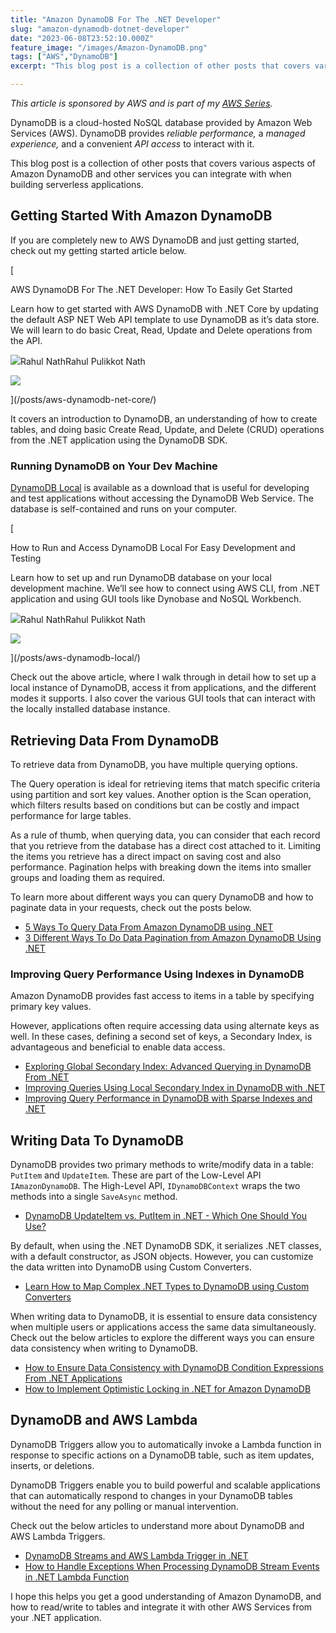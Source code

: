 ```yaml
---
title: "Amazon DynamoDB For The .NET Developer"
slug: "amazon-dynamodb-dotnet-developer"
date: "2023-06-08T23:52:10.000Z"
feature_image: "/images/Amazon-DynamoDB.png"
tags: ["AWS","DynamoDB"]
excerpt: "This blog post is a collection of other posts that covers various aspects of Amazon DynamoDB and other services you can integrate with when building serverless applications."

---
```


_This article is sponsored by AWS and is part of my [AWS Series](/blog/tag/aws/)._

DynamoDB is a cloud-hosted NoSQL database provided by Amazon Web Services (AWS). DynamoDB provides _reliable performance,_ a _managed experience,_ and a convenient _API access_ to interact with it.

This blog post is a collection of other posts that covers various aspects of Amazon DynamoDB and other services you can integrate with when building serverless applications.

Getting Started With Amazon DynamoDB
------------------------------------

If you are completely new to AWS DynamoDB and just getting started, check out my getting started article below.

[

AWS DynamoDB For The .NET Developer: How To Easily Get Started

Learn how to get started with AWS DynamoDB with .NET Core by updating the default ASP NET Web API template to use DynamoDB as it’s data store. We will learn to do basic Creat, Read, Update and Delete operations from the API.

![](/images/logo-512x512.png)Rahul NathRahul Pulikkot Nath

![](/images/aws_dynamodb.jpg)

](/posts/aws-dynamodb-net-core/)

It covers an introduction to DynamoDB, an understanding of how to create tables, and doing basic Create Read, Update, and Delete (CRUD) operations from the .NET application using the DynamoDB SDK.  

### Running DynamoDB on Your Dev Machine

[DynamoDB Local](https://docs.aws.amazon.com/amazondynamodb/latest/developerguide/DynamoDBLocal.html?ref=rahulpnath.com) is available as a download that is useful for developing and test applications without accessing the DynamoDB Web Service. The database is self-contained and runs on your computer.

[

How to Run and Access DynamoDB Local For Easy Development and Testing

Learn how to set up and run DynamoDB database on your local development machine. We’ll see how to connect using AWS CLI, from .NET application and using GUI tools like Dynobase and NoSQL Workbench.

![](/images/logo-512x512.png)Rahul NathRahul Pulikkot Nath

![](/images/laptop_developer.jpg)

](/posts/aws-dynamodb-local/)

Check out the above article, where I walk through in detail how to set up a local instance of DynamoDB, access it from applications, and the different modes it supports. I also cover the various GUI tools that can interact with the locally installed database instance.

Retrieving Data From DynamoDB
-----------------------------

To retrieve data from DynamoDB, you have multiple querying options.

The Query operation is ideal for retrieving items that match specific criteria using partition and sort key values. Another option is the Scan operation, which filters results based on conditions but can be costly and impact performance for large tables.

As a rule of thumb, when querying data, you can consider that each record that you retrieve from the database has a direct cost attached to it. Limiting the items you retrieve has a direct impact on saving cost and also performance. Pagination helps with breaking down the items into smaller groups and loading them as required.

To learn more about different ways you can query DynamoDB and how to paginate data in your requests, check out the posts below.

*   [5 Ways To Query Data From Amazon DynamoDB using .NET](/posts/dynamodb-querying-dotnet/)
*   [3 Different Ways To Do Data Pagination from Amazon DynamoDB Using .NET](/posts/dynamodb-pagination/)

### Improving Query Performance Using Indexes in DynamoDB

Amazon DynamoDB provides fast access to items in a table by specifying primary key values.

However, applications often require accessing data using alternate keys as well. In these cases, defining a second set of keys, a Secondary Index, is advantageous and beneficial to enable data access.

*   [Exploring Global Secondary Index: Advanced Querying in DynamoDB From .NET](/posts/dynamodb-global-secondary-index-gsi/)
*   [Improving Queries Using Local Secondary Index in DynamoDB with .NET](/posts/local-secondary-index-dynamodb/)
*   [Improving Query Performance in DynamoDB with Sparse Indexes and .NET](/posts/dynamodb-sparse-index-dotnet/)

Writing Data To DynamoDB
------------------------

DynamoDB provides two primary methods to write/modify data in a table: `PutItem` and `UpdateItem`. These are part of the Low-Level API `IAmazonDynamoDB`. The High-Level API, `IDynamoDBContext` wraps the two methods into a single `SaveAsync` method.

*   [DynamoDB UpdateItem vs. PutItem in .NET - Which One Should You Use?](/posts/dynamodb-putitem-vs-updateitem-whats-the-difference/)

By default, when using the .NET DynamoDB SDK, it serializes .NET classes, with a default constructor, as JSON objects. However, you can customize the data written into DynamoDB using Custom Converters.

*   [Learn How to Map Complex .NET Types to DynamoDB using Custom Converters](/posts/dynamodb-custom-converters-dotnet/)

When writing data to DynamoDB, it is essential to ensure data consistency when multiple users or applications access the same data simultaneously. Check out the below articles to explore the different ways you can ensure data consistency when writing to DynamoDB.

*   [How to Ensure Data Consistency with DynamoDB Condition Expressions From .NET Applications](/posts/dynamodb-condition-expressions-dotnet/)
*   [How to Implement Optimistic Locking in .NET for Amazon DynamoDB](/posts/dynamodb-optimistic-locking/)

DynamoDB and AWS Lambda
-----------------------

DynamoDB Triggers allow you to automatically invoke a Lambda function in response to specific actions on a DynamoDB table, such as item updates, inserts, or deletions.

DynamoDB Triggers enable you to build powerful and scalable applications that can automatically respond to changes in your DynamoDB tables without the need for any polling or manual intervention.

Check out the below articles to understand more about DynamoDB and AWS Lambda Triggers.

*   [DynamoDB Streams and AWS Lambda Trigger in .NET](/posts/aws-dynamodb-streams-lambda-triggers-dotnet/)
*   [How to Handle Exceptions When Processing DynamoDB Stream Events in .NET Lambda Function](/posts/aws-dynamodb-streams-lambda-triggers-exception-handling-dotnet/)

I hope this helps you get a good understanding of Amazon DynamoDB, and how to read/write to tables and integrate it with other AWS Services from your .NET application.